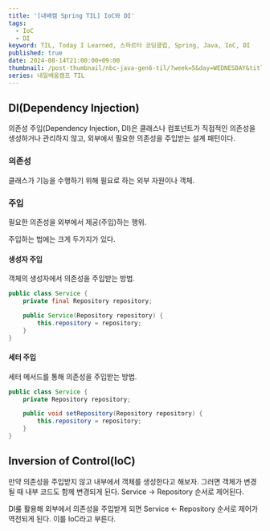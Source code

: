 ```yaml
---
title: '[내배캠 Spring TIL] IoC와 DI'
tags:
  - IoC
  - DI
keyword: TIL, Today I Learned, 스파르타 코딩클럽, Spring, Java, IoC, DI
published: true
date: 2024-08-14T21:00:00+09:00
thumbnail: /post-thumbnail/nbc-java-gen6-til/?week=5&day=WEDNESDAY&title=IoC와 DI
series: 내일배움캠프 TIL
---
```


## DI(Dependency Injection)

의존성 주입(Dependency Injection, DI)은 클래스나 컴포넌트가 직접적인 의존성을 생성하거나 관리하지 않고, 외부에서 필요한 의존성을 주입받는 설계 패턴이다.

### 의존성

클래스가 기능을 수행하기 위해 필요로 하는 외부 자원이나 객체.

### 주입

필요한 의존성을 외부에서 제공(주입)하는 행위.

주입하는 법에는 크게 두가지가 있다.

#### 생성자 주입

객체의 생성자에서 의존성을 주입받는 방법.

```java path="Di.java"
public class Service {
    private final Repository repository;

    public Service(Repository repository) {
        this.repository = repository;
    }
}
```

#### 세터 주입

세터 메서드를 통해 의존성을 주입받는 방법.

```java path="Di.java"
public class Service {
    private Repository repository;

    public void setRepository(Repository repository) {
        this.repository = repository;
    }
}
```

## Inversion of Control(IoC)

만약 의존성을 주입받지 않고 내부에서 객체를 생성한다고 해보자. 그러면 객체가 변경될 때 내부 코드도 함께 변경되게 된다. Service -> Repository 순서로 제어된다.

DI릃 활용해 외부에서 의존성을 주입받게 되면 Service \<- Repository 순서로 제어가 역전되게 된다. 이를 IoC라고 부른다.
